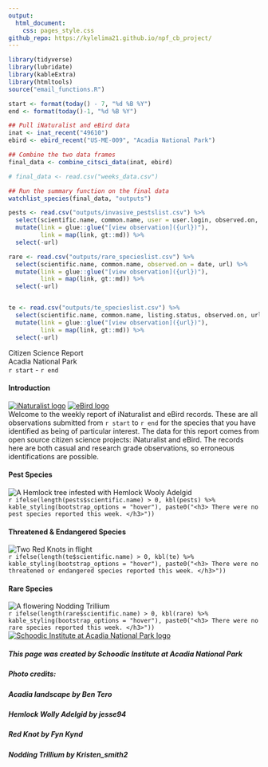 ```yaml
---
output: 
  html_document:
    css: pages_style.css
github_repo: https://kylelima21.github.io/npf_cb_project/
---
```



```r
library(tidyverse)
library(lubridate)
library(kableExtra)
library(htmltools)
source("email_functions.R")

start <- format(today() - 7, "%d %B %Y")
end <- format(today()-1, "%d %B %Y")

## Pull iNaturalist and eBird data
inat <- inat_recent("49610")
ebird <- ebird_recent("US-ME-009", "Acadia National Park")

## Combine the two data frames
final_data <- combine_citsci_data(inat, ebird)

# final_data <- read.csv("weeks_data.csv")

## Run the summary function on the final data
watchlist_species(final_data, "outputs")

pests <- read.csv("outputs/invasive_pestslist.csv") %>% 
  select(scientific.name, common.name, user = user.login, observed.on, url) %>% 
  mutate(link = glue::glue("[view observation]({url})"),
         link = map(link, gt::md)) %>%
  select(-url)

rare <- read.csv("outputs/rare_specieslist.csv") %>% 
  select(scientific.name, common.name, observed.on = date, url) %>% 
  mutate(link = glue::glue("[view observation]({url})"),
         link = map(link, gt::md)) %>%
  select(-url)


te <- read.csv("outputs/te_specieslist.csv") %>% 
  select(scientific.name, common.name, listing.status, observed.on, url) %>% 
  mutate(link = glue::glue("[view observation]({url})"),
         link = map(link, gt::md)) %>%
  select(-url)

```


<!-- Header -->
<div class = "title-box">
  <div class = "title">
  Citizen Science Report
  </div>
  <div class = "title2">
  Acadia National Park
  </div>
  <div class = "subtitle"> 
  `r start` - `r end`
  </div>
</div>



<!-- Introduction -->
<div class = "intro-box">
  <div class = "body-title-box">
  <i class = "body-box-icon"></i>
  <h4 class = "body-titles"> Introduction </h4>
  </div>
  <div class = "intro-img-box">
  <a href = "https://www.inaturalist.org/"><img src = "img/inat.png" alt = "iNaturalist logo" class      = "inat-logo"></a>
  <a href = "https://ebird.org/"><img src = "img/ebird.png" alt = "eBird logo" class =                   "ebird-logo"></a>
  </div>
  <div class = "intro-text">
  Welcome to the weekly report of iNaturalist and eBird records. These are all observations submitted    from `r start` to `r end` for the species that you have identified as being of particular interest.
  The data for this report comes from open source citizen science projects: iNaturalist and eBird. The   records here are both casual and research grade observations, so erroneous identifications are        possible.
  </div>
</div>



<!-- Pests -->
<div class = "pests-box">
  <div class = "body-title-box">
  <i class = "body-box-icon"></i>
  <h4 class = "body-titles"> Pest Species </h4>
  </div>
  <div class = "pests-img-box">
  <img src = "img/hwa.jpeg" alt = "A Hemlock tree infested with Hemlock Wooly Adelgid" class =          "pests-img">
  </div>
  <div class = "pests-table">
  `r ifelse(length(pests$scientific.name) > 0, kbl(pests) %>% kable_styling(bootstrap_options = "hover"), paste0("<h3> There were no pest species reported this week. </h3>"))`
  </div>
</div>



<!-- Threatened and Endangered -->
<div class = "te-box">
  <div class = "body-title-box">
  <i class = "body-box-icon"></i>
  <h4 class = "body-titles"> Threatened & Endangered Species </h4>
  </div>
  <div class = "te-img-box">
  <img src = "img/rekn.jpeg" alt = "Two Red Knots in flight" class = "te-img">
  </div>
  <div class = "te-table">
  `r ifelse(length(te$scientific.name) > 0, kbl(te) %>% kable_styling(bootstrap_options = "hover"), paste0("<h3> There were no threatened or endangered species reported this week. </h3>"))`
  </div>
</div>



<!-- Rare species -->
<div class = "rare-box">
  <div class = "body-title-box">
  <i class = "body-box-icon"></i>
  <h4 class = "body-titles"> Rare Species </h4>
  </div>
  <div class = "rare-img-box">
  <img src = "img/notr.jpeg" alt = "A flowering Nodding Trillium" class = "rare-img">
  </div>
  <div class = "rare-table">
  `r ifelse(length(rare$scientific.name) > 0, kbl(rare) %>% kable_styling(bootstrap_options = "hover"), paste0("<h3> There were no rare species reported this week. </h3>"))`
  </div>
</div>



<!-- Credits -->
<div class = "credits-box">
  <div>
  <a href = "https://schoodicinstitute.org/"><img src = "img/schoodic_horizontal.jpeg" alt = "Schoodic   Institute at Acadia National Park logo" class = "schoodic-img"></a>
  <h5 class = "credits-text"> This page was created by Schoodic Institute at Acadia National Park </h5>
  </div>
  <div class = "credits-text">
  <h5> Photo credits: </h5>
  <h5> Acadia landscape by Ben Tero </h5>
  <h5> Hemlock Wolly Adelgid by jesse94 </h5>
  <h5> Red Knot by Fyn Kynd </h5>
  <h5> Nodding Trillium by Kristen_smith2 </h5>
  </div>
</div>
